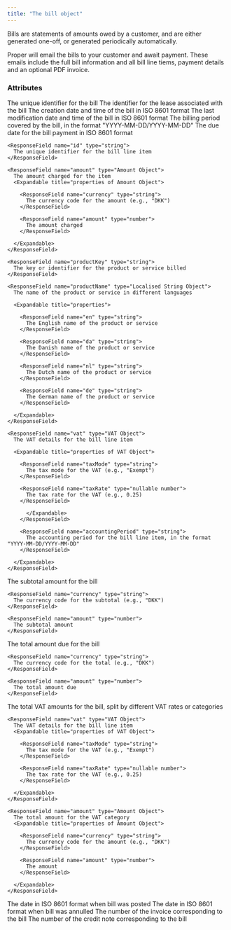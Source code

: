 ```yaml
---
title: "The bill object"
---
```


Bills are statements of amounts owed by a customer, and are either generated one-off, or generated periodically automatically.

Proper will email the bills to your customer and await payment. These emails include the full bill information and all bill line tiems, payment details and an optional PDF invoice.

### Attributes

<ResponseField name="id" type="string">
  The unique identifier for the bill
</ResponseField>

<ResponseField name="leaseId" type="string">
  The identifier for the lease associated with the bill
</ResponseField>

<ResponseField name="created" type="datetime">
  The creation date and time of the bill in ISO 8601 format
</ResponseField>

<ResponseField name="modified" type="datetime">
  The last modification date and time of the bill in ISO 8601 format
</ResponseField>

<ResponseField name="period" type="string">
  The billing period covered by the bill, in the format "YYYY-MM-DD/YYYY-MM-DD"
</ResponseField>

<ResponseField name="dueDate" type="date">
  The due date for the bill payment in ISO 8601 format
</ResponseField>

<ResponseField name="billLineItems" type="Array of Bill Line Item Objects">
  <Expandable title="properties of Bill Line Item Object">

    <ResponseField name="id" type="string">
      The unique identifier for the bill line item
    </ResponseField>

    <ResponseField name="amount" type="Amount Object">
      The amount charged for the item
      <Expandable title="properties of Amount Object">

        <ResponseField name="currency" type="string">
          The currency code for the amount (e.g., "DKK")
        </ResponseField>

        <ResponseField name="amount" type="number">
          The amount charged
        </ResponseField>

      </Expandable>
    </ResponseField>

    <ResponseField name="productKey" type="string">
      The key or identifier for the product or service billed
    </ResponseField>

    <ResponseField name="productName" type="Localised String Object">
      The name of the product or service in different languages

      <Expandable title="properties">

        <ResponseField name="en" type="string">
          The English name of the product or service
        </ResponseField>

        <ResponseField name="da" type="string">
          The Danish name of the product or service
        </ResponseField>

        <ResponseField name="nl" type="string">
          The Dutch name of the product or service
        </ResponseField>

        <ResponseField name="de" type="string">
          The German name of the product or service
        </ResponseField>

      </Expandable>
    </ResponseField>

    <ResponseField name="vat" type="VAT Object">
      The VAT details for the bill line item

      <Expandable title="properties of VAT Object">

        <ResponseField name="taxMode" type="string">
          The tax mode for the VAT (e.g., "Exempt")
        </ResponseField>

        <ResponseField name="taxRate" type="nullable number">
          The tax rate for the VAT (e.g., 0.25)
        </ResponseField>

          </Expandable>
        </ResponseField>

        <ResponseField name="accountingPeriod" type="string">
          The accounting period for the bill line item, in the format "YYYY-MM-DD/YYYY-MM-DD"
        </ResponseField>

      </Expandable>
    </ResponseField>

<ResponseField name="subtotal" type="Amount Object">
  The subtotal amount for the bill
  <Expandable title="properties of Amount Object">

    <ResponseField name="currency" type="string">
      The currency code for the subtotal (e.g., "DKK")
    </ResponseField>

    <ResponseField name="amount" type="number">
      The subtotal amount
    </ResponseField>

  </Expandable>
</ResponseField>

<ResponseField name="total" type="Amount Object">
  The total amount due for the bill
  <Expandable title="properties of Amount Object">

    <ResponseField name="currency" type="string">
      The currency code for the total (e.g., "DKK")
    </ResponseField>

    <ResponseField name="amount" type="number">
      The total amount due
    </ResponseField>

  </Expandable>
</ResponseField>

<ResponseField name="vatTotals" type="Array of VAT Total Objects">
  The total VAT amounts for the bill, split by different VAT rates or categories
  <Expandable title="properties of VAT Total Object">

    <ResponseField name="vat" type="VAT Object">
      The VAT details for the bill line item
      <Expandable title="properties of VAT Object">

        <ResponseField name="taxMode" type="string">
          The tax mode for the VAT (e.g., "Exempt")
        </ResponseField>

        <ResponseField name="taxRate" type="nullable number">
          The tax rate for the VAT (e.g., 0.25)
        </ResponseField>

      </Expandable>
    </ResponseField>

    <ResponseField name="amount" type="Amount Object">
      The total amount for the VAT category
      <Expandable title="properties of Amount Object">

        <ResponseField name="currency" type="string">
          The currency code for the amount (e.g., "DKK")
        </ResponseField>

        <ResponseField name="amount" type="number">
          The amount
        </ResponseField>

      </Expandable>
    </ResponseField>

  </Expandable>
</ResponseField>

<ResponseField name="postedOn" type="nullable date">
  The date in ISO 8601 format when bill was posted
</ResponseField>

<ResponseField name="annulledOn" type="nullable date">
  The date in ISO 8601 format when bill was annulled
</ResponseField>

<ResponseField name="invoiceNumber" type="nullable long">
  The number of the invoice corresponding to the bill
</ResponseField>

<ResponseField name="creditNoteNumber" type="nullable long">
  The number of the credit note corresponding to the bill
</ResponseField>
